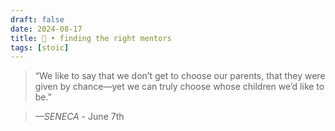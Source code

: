 ```yaml
---
draft: false 
date: 2024-08-17
title: 🗿 • finding the right mentors
tags: [stoic]
---
```


>  “We like to say that we don’t get to choose our parents, that they were given by chance—yet we can truly choose whose children we’d like to be.”

> *—SENECA* - June 7th